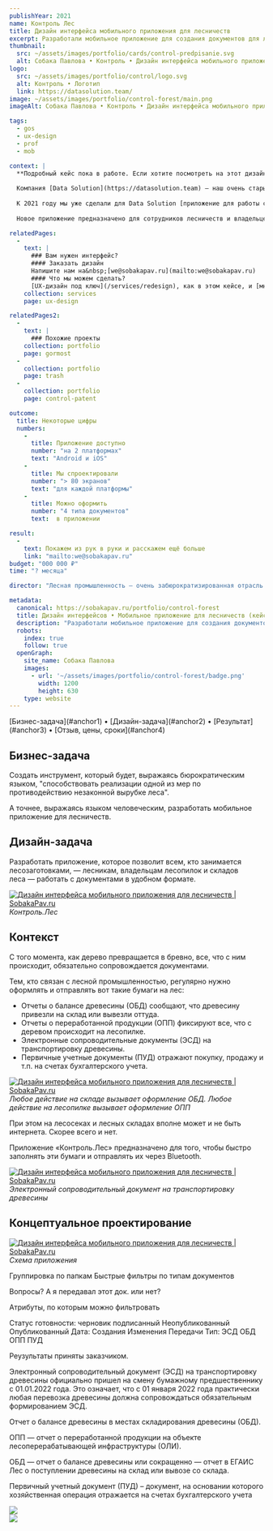 ```yaml
---
publishYear: 2021
name: Контроль Лес
title: Дизайн интерфейса мобильного приложения для лесничеств
excerpt: Разработали мобильное приложение для создания документов для лесничеств
thumbnail:
  src: ~/assets/images/portfolio/cards/control-predpisanie.svg
  alt: Собака Павлова • Контроль • Дизайн интерфейса мобильного приложения для лесничеств
logo:
  src: ~/assets/images/portfolio/control/logo.svg
  alt: Контроль • Логотип
  link: https://datasolution.team/
image: ~/assets/images/portfolio/control-forest/main.png
imageAlt: Собака Павлова • Контроль • Дизайн интерфейса мобильного приложения для лесничеств

tags:
  - gos
  - ux-design
  - prof
  - mob

context: |
  **Подробный кейс пока в работе. Если хотите посмотреть на этот дизайн в деталях, пишите нам на [we@sobakapav.ru](mailto:we@sobakapav.ru)**
  
  Компания [Data Solution](https://datasolution.team) — наш очень старый клиент. Их специализация — IT-решения для автоматизации контролирующих органов (государственных и не только).
  
  К 2021 году мы уже сделали для Data Solution [приложение для работы с государственными реестрами](https://sobakapav.ru/portfolio/control-mobile) и [редизайн сервиса для управления такими реестрами](https://sobakapav.ru/portfolio/control).
  
  Новое приложение предназначено для сотрудников лесничеств и владельцев складов и лесопилок. Приложение должно помочь им оформлять все необходимые документы на древесину, а оформлять их нужно много. Очень много. 

relatedPages:
  -
    text: |
      ### Вам нужен интерфейс?
      #### Заказать дизайн
      Напишите нам на&nbsp;[we@sobakapav.ru](mailto:we@sobakapav.ru) 
      #### Что мы можем сделать?
      [UX-дизайн под ключ](/services/redesign), как в этом кейсе, и [многое другое](/services). 
    collection: services
    page: ux-design

relatedPages2:
  -
    text: |
      ### Похожие проекты
    collection: portfolio
    page: gormost
  - 
    collection: portfolio
    page: trash
  - 
    collection: portfolio
    page: control-patent

outcome:
  title: Некоторые цифры
  numbers:
    -
      title: Приложение доступно
      number: "на 2 платформах"
      text: "Android и iOS"
    -
      title: Мы спроектировали
      number: "> 80 экранов"
      text: "для каждой платформы"
    -
      title: Можно оформить
      number: "4 типа документов"
      text:  в приложении

result: 
  -
    text: Покажем из рук в руки и расскажем ещё больше
    link: "mailto:we@sobakapav.ru"
budget: "000 000 ₽"
time: "? месяца"

director: "Лесная промышленность — очень забюрократизированная отрасль. Постоянно нужно оформлять бумаги, много бумаг. Приложению, которое поможем справляться отчетностью в этой области, конечно, совершенно необходим простой и удобный интерфейс." 

metadata:
  canonical: https://sobakapav.ru/portfolio/control-forest
  title: Дизайн интерфейсов • Мобильное приложение для лесничеств (кейс)
  description: "Разработали мобильное приложение для создания документов для лесничеств"
  robots:
    index: true
    follow: true
  openGraph:
    site_name: Собака Павлова
    images:
      - url: '~/assets/images/portfolio/control-forest/badge.png'
        width: 1200
        height: 630
    type: website
---
```


<TOC>
[Бизнес-задача](#anchor1) • [Дизайн-задача](#anchor2) • [Результат](#anchor3) • [Отзыв, цены, сроки](#anchor4)
</TOC>

## <a name="anchor1" />Бизнес-задача

Создать инструмент, который будет, выражаясь бюрократическим языком, "способствовать реализации одной из мер по противодействию незаконной вырубке леса".

А точнее, выражаясь языком человеческим, разработать мобильное приложение для лесничеств.

## <a name="anchor2" />Дизайн-задача

Разработать приложение, которое позволит всем, кто занимается лесозаготовками, — лесникам, владельцам лесопилок и складов леса — работать с документами в удобном формате.

<a href="/images/portfolio/x5/1.png" target="_blank">![Дизайн интерфейса мобильного приложения для лесничеств | SobakaPav.ru](~/assets/images/portfolio/x5/1.png)</a>
_Контроль.Лес_

## <a name="anchor3" />Контекст

С того момента, как дерево превращается в бревно, все, что с ним происходит, обязательно сопровождается документами.

Тем, кто связан с лесной промышленностью, регулярно нужно оформлять и отправлять вот такие бумаги на лес:

- Отчеты о балансе древесины (ОБД) сообщают, что древесину привезли на склад или вывезли оттуда.
- Отчеты о переработанной продукции (ОПП) фиксируют все, что с деревом происходит на лесопилке.
- Электронные сопроводительные документы (ЭСД) на транспортировку древесины.
- Первичные учетные документы (ПУД) отражают покупку, продажу и т.п. на счетах бухгалтерского учета.

<a href="/images/portfolio/x5/3.png" target="_blank">![Дизайн интерфейса мобильного приложения для лесничеств | SobakaPav.ru](~/assets/images/portfolio/x5/3.png)</a>
_Любое действие на складе вызывает оформление ОБД. Любое действие на лесопилке вызывает оформление ОПП_

При этом на лесосеках и лесных складах вполне может и не быть интернета. Скорее всего и нет.

Приложение «Контроль.Лес» предназначено для того, чтобы быстро заполнять эти бумаги и отправлять их через Bluetooth.

<a href="/images/portfolio/x5/4.png" target="_blank">![Дизайн интерфейса мобильного приложения для лесничеств | SobakaPav.ru](~/assets/images/portfolio/x5/4.png)</a>
_Электронный сопроводительный документ на транспортировку древесины_

## <a name="anchor3" />Концептуальное проектирование



<a href="/images/portfolio/x5/2.png" target="_blank">![Дизайн интерфейса мобильного приложения для лесничеств | SobakaPav.ru](~/assets/images/portfolio/x5/2.png)</a>
_Схема приложения_





Группировка по папкам
Быстрые фильтры по типам документов

Вопросы?
А я передавал этот док. или нет?

Атрибуты, по которым можно фильтровать

Статус готовности: 
черновик
подписанный
Неопубликованный
Опубликованный
Дата:
Создания
Изменения
Передачи
Тип:
ЭСД
ОБД
ОПП
ПУД


Реузультаты приняты заказчиком.

Электронный сопроводительный документ (ЭСД) на транспортировку древесины официально пришел на смену бумажному предшественнику с 01.01.2022 года. Это означает, что с 01 января 2022 года практически любая перевозка древесины должна сопровождаться обязательным формированием ЭСД. 

Отчет о балансе древесины в местах складирования древесины (ОБД).

ОПП — отчет о переработанной продукции на объекте лесоперерабатывающей инфраструктуры (ОЛИ).

ОБД — отчет о балансе древесины или сокращенно — отчет в ЕГАИС Лес о поступлении древесины на склад или вывозе со склада.

Первичный учетный документ (ПУД) – документ, на основании которого хозяйственная операция отражается на счетах бухгалтерского учета

<div class="flex gap-2 flex-wrap mb-2"> 
  <div class="daisy-mockup-phone">
    <div class="daisy-camera"></div>
    <div class="daisy-display">
      <div class="daisy-artboard daisy-artboard-demo daisy-phone-1 justify-start"><img src="/images/portfolio/control-predpisanie/1.png" /></div>
    </div>
  </div>
  <div class="daisy-mockup-phone">
      <div class="daisy-camera"></div>
      <div class="daisy-display">
        <div class="daisy-artboard daisy-artboard-demo daisy-phone-1 justify-start"><img src="/images/portfolio/control-predpisanie/2.png" /></div>
      </div>
  </div>
</div>



## <a name="anchor4" />
